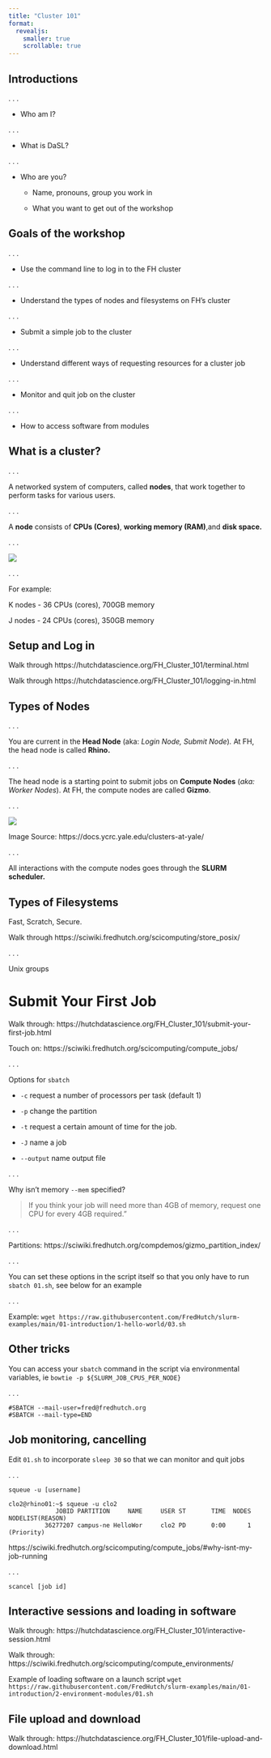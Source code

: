 ```yaml
---
title: "Cluster 101"
format: 
  revealjs:
    smaller: true
    scrollable: true
---
```


## Introductions

. . .

-   Who am I?

. . .

-   What is DaSL?

. . .

-   Who are you?

    -   Name, pronouns, group you work in

    -   What you want to get out of the workshop


## Goals of the workshop

. . .

-   Use the command line to log in to the FH cluster

. . .

-   Understand the types of nodes and filesystems on FH's cluster

. . .

-   Submit a simple job to the cluster

. . .

-   Understand different ways of requesting resources for a cluster job

. . .

-   Monitor and quit job on the cluster

. . .

-   How to access software from modules

## What is a cluster?

. . .

A networked system of computers, called **nodes**, that work together to perform tasks for various users.

. . .

A **node** consists of **CPUs (Cores)**, **working memory (RAM)**,and **disk space.**

. . .

![](https://hutchdatascience.org/FH_Cluster_101/resources/images/01-cluster_files/figure-html/1BQxrVYdKZTbpCaF-i_q9w7s9x034lEXpQZDU-Sl09cs_g149d37dd4a1_0_18.png)

. . .

For example:

K nodes -  36 CPUs (cores), 700GB memory

J nodes - 24 CPUs (cores), 350GB memory

## Setup and Log in

Walk through https://hutchdatascience.org/FH_Cluster_101/terminal.html

Walk through https://hutchdatascience.org/FH_Cluster_101/logging-in.html

## Types of Nodes

. . .

You are current in the **Head Node** (aka: *Login Node, Submit Node*)*.* At FH, the head node is called **Rhino.**

. . .

The head node is a starting point to submit jobs on **Compute Nodes** (*aka: Worker Nodes*). At FH, the compute nodes are called **Gizmo**.

. . .

![](https://docs.ycrc.yale.edu/img/cluster.png)

Image Source: https://docs.ycrc.yale.edu/clusters-at-yale/


. . .

All interactions with the compute nodes goes through the **SLURM scheduler.**


## Types of Filesystems

Fast, Scratch, Secure.

Walk through https://sciwiki.fredhutch.org/scicomputing/store_posix/

. . .

Unix groups

# Submit Your First Job

Walk through: https://hutchdatascience.org/FH_Cluster_101/submit-your-first-job.html

Touch on: https://sciwiki.fredhutch.org/scicomputing/compute_jobs/

. . .

Options for `sbatch`

-   `-c` request a number of processors per task (default 1)

-   `-p` change the partition

-   `-t` request a certain amount of time for the job.

-   `-J` name a job

-   `--output` name output file

. . .

Why isn't memory `--mem` specified?

> If you think your job will need more than 4GB of memory, request one CPU for every 4GB required."

. . .

Partitions: https://sciwiki.fredhutch.org/compdemos/gizmo_partition_index/

. . .

You can set these options in the script itself so that you only have to run `sbatch 01.sh`, see below for an example

. . .

Example: `wget https://raw.githubusercontent.com/FredHutch/slurm-examples/main/01-introduction/1-hello-world/03.sh`


## Other tricks

You can access your `sbatch` command in the script via environmental variables, ie `bowtie -p ${SLURM_JOB_CPUS_PER_NODE}`

. . .

```         
#SBATCH --mail-user=fred@fredhutch.org
#SBATCH --mail-type=END
```


## Job monitoring, cancelling

Edit `01.sh` to incorporate `sleep 30` so that we can monitor and quit jobs

. . .

`squeue -u [username]`

```         
clo2@rhino01:~$ squeue -u clo2
             JOBID PARTITION     NAME     USER ST       TIME  NODES NODELIST(REASON)
          36277207 campus-ne HelloWor     clo2 PD       0:00      1 (Priority)
```

https://sciwiki.fredhutch.org/scicomputing/compute_jobs/#why-isnt-my-job-running


. . .

`scancel [job id]`



## Interactive sessions and loading in software

Walk through: https://hutchdatascience.org/FH_Cluster_101/interactive-session.html

Walk through: https://sciwiki.fredhutch.org/scicomputing/compute_environments/

Example of loading software on a launch script
`wget https://raw.githubusercontent.com/FredHutch/slurm-examples/main/01-introduction/2-environment-modules/01.sh`

## File upload and download

Walk through: https://hutchdatascience.org/FH_Cluster_101/file-upload-and-download.html

